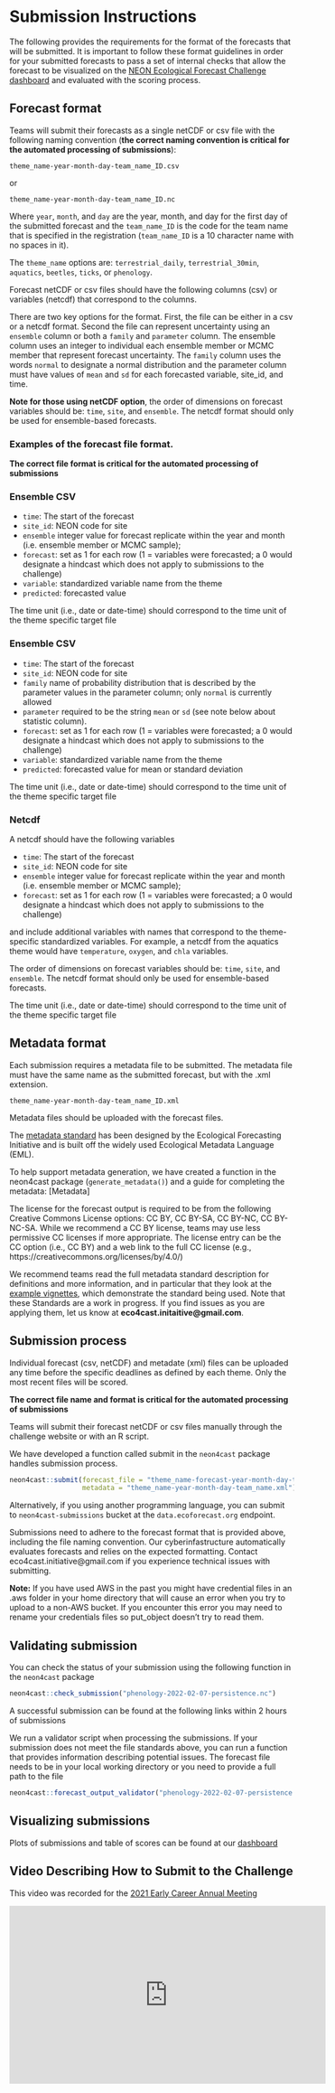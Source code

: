 # Submission Instructions

The following provides the requirements for the format of the forecasts that will be submitted. It is important to follow these format guidelines in order for your submitted forecasts to pass a set of internal checks that allow the forecast to be visualized on the [NEON Ecological Forecast Challenge dashboard](http://shiny.ecoforecast.org/){target="_blank"} and evaluated with the scoring process.


## Forecast format

Teams will submit their forecasts as a single netCDF or csv file with the following naming convention (**the correct naming convention is critical for the automated processing of submissions**):

`theme_name-year-month-day-team_name_ID.csv`

or

`theme_name-year-month-day-team_name_ID.nc`

Where `year`, `month`, and `day` are the year, month, and day for the first day of the submitted forecast and the `team_name_ID` is the code for the team name that is specified in the registration (`team_name_ID` is a 10 character name with no spaces in it). 

The `theme_name` options are: `terrestrial_daily`, `terrestrial_30min`, `aquatics`, `beetles`, `ticks`, or `phenology`. 

Forecast netCDF or csv files should have the following columns (csv) or variables (netcdf) that correspond to the columns.

There are two key options for the format.  First, the file can be either in a csv or a netcdf format. Second the file can represent uncertainty using an `ensemble` column or both a `family` and `parameter` column.  The ensemble column uses an integer to individual each ensemble member or MCMC member that represent forecast uncertainty.  The `family` column uses the words `normal` to designate a normal distribution and the parameter column must have values of `mean` and `sd` for each forecasted variable, site_id, and time.

**Note for those using netCDF option**, the order of dimensions on forecast variables should be: `time`, `site`, and `ensemble`.  The netcdf format should only be used for ensemble-based forecasts.

### Examples of the forecast file format. 

**The correct file format is critical for the automated processing of submissions**

### Ensemble CSV

- `time`: The start of the forecast
- `site_id`: NEON code for site
- `ensemble` integer value for forecast replicate within the year and month (i.e. ensemble member or MCMC sample);
- `forecast`: set as 1 for each row (1 = variables were forecasted; a 0 would designate a hindcast which does not apply to submissions to the challenge)
- `variable`: standardized variable name from the theme
- `predicted`: forecasted value

The time unit (i.e., date or date-time) should correspond to the time unit of the theme specific target file

### Ensemble CSV

- `time`: The start of the forecast
- `site_id`: NEON code for site
- `family` name of probability distribution that is described by the parameter values in the parameter column; only `normal` is currently allowed
- `parameter` required to be the string `mean` or `sd` (see note below about statistic column).     
- `forecast`: set as 1 for each row (1 = variables were forecasted; a 0 would designate a hindcast which does not apply to submissions to the challenge)
- `variable`: standardized variable name from the theme
- `predicted`: forecasted value for mean or standard deviation

The time unit (i.e., date or date-time) should correspond to the time unit of the theme specific target file

### Netcdf

A netcdf should have the following variables 

- `time`: The start of the forecast
- `site_id`: NEON code for site
- `ensemble` integer value for forecast replicate within the year and month (i.e. ensemble member or MCMC sample);
- `forecast`: set as 1 for each row (1 = variables were forecasted; a 0 would designate a hindcast which does not apply to submissions to the challenge)

and include additional variables with names that correspond to the theme-specific standardized variables.  For example, a netcdf from the aquatics theme would have `temperature`, `oxygen`, and `chla` variables.  

The order of dimensions on forecast variables should be: `time`, `site`, and `ensemble`.  The netcdf format should only be used for ensemble-based forecasts.

The time unit (i.e., date or date-time) should correspond to the time unit of the theme specific target file

## Metadata format

Each submission requires a metadata file to be submitted. The metadata file must have the same name as the submitted forecast, but with the .xml extension.  

`theme_name-year-month-day-team_name_ID.xml`

Metadata files should be uploaded with the forecast files.

The [metadata standard](https://github.com/eco4cast/EFIstandards){target="_blank"}  has been designed by the Ecological Forecasting Initiative and is built off the widely used Ecological Metadata Language (EML).

To help support metadata generation, we have created a function in the neon4cast package (`generate_metadata()`) and a guide for completing the metadata: [Metadata]

The license for the forecast output is required to be from the following Creative Commons License options: CC BY, CC BY-SA, CC BY-NC, CC BY-NC-SA. While we recommend a CC BY license, teams may use less permissive CC licenses if more appropriate. The license entry can be the CC option (i.e., CC BY) and a web link to the full CC license (e.g., https://creativecommons.org/licenses/by/4.0/)

We recommend teams read the full metadata standard description for definitions and more information, and in particular that they look at the [example vignettes](https://github.com/eco4cast/EFIstandards/tree/master/vignettes){target="_blank"}, which demonstrate the standard being used. Note that these Standards are a work in progress. If you find issues as you are applying them, let us know at **eco4cast.initaitive@gmail.com**.

## Submission process

Individual forecast (csv, netCDF) and metadate (xml) files can be uploaded any time before the specific deadlines as defined by each theme. Only the most recent files will be scored. 

**The correct file name and format is critical for the automated processing of submissions**

Teams will submit their forecast netCDF or csv files manually through the challenge website or with an R script. 

We have developed a function called submit in the `neon4cast` package handles submission process.

```r
neon4cast::submit(forecast_file = "theme_name-forecast-year-month-day-team_name.csv",
                  metadata = "theme_name-year-month-day-team_name.xml")
```

Alternatively, if you using another programming language, you can submit to `neon4cast-submissions` bucket at the `data.ecoforecast.org` endpoint.

Submissions need to adhere to the forecast format that is provided above, including the file naming convention. Our cyberinfastructure automatically evaluates forecasts and relies on the expected formatting. Contact eco4cast.initiative@gmail.com if you experience technical issues with submitting.

**Note:** If you have used AWS in the past you might have credential files in an .aws folder in your home directory that will cause an error when you try to upload to a non-AWS bucket. If you encounter this error you may need to rename your credentials files so put_object doesn't try to read them.

## Validating submission

You can check the status of your submission using the following function in the `neon4cast` package

```r
neon4cast::check_submission("phenology-2022-02-07-persistence.nc")
```

A successful submission can be found at the following links within 2 hours of submissions

We run a validator script when processing the submissions. If your submission does not meet the file standards above, you can run a function that provides information describing potential issues.  The forecast file needs to be in your local working directory or you need to provide a full path to the file

```r
neon4cast::forecast_output_validator("phenology-2022-02-07-persistence.nc")
```

## Visualizing submissions

Plots of submissions and table of scores can be found at our [dashboard](https://shiny3.ecoforecast.org){target="_blank"} 

## Video Describing How to Submit to the Challenge

This video was recorded for the [2021 Early Career Annual Meeting](https://ecoforecast.org/ecological-forecasting-early-career-annual-meeting/){target="_blank"}

<iframe width="560" height="315" src="https://www.youtube.com/embed/S8x5rLtltDU" title="YouTube video player" frameborder="0" allow="accelerometer; autoplay; clipboard-write; encrypted-media; gyroscope; picture-in-picture" allowfullscreen></iframe>
